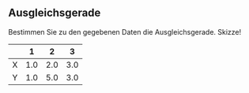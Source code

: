## Ausgleichsgerade

Bestimmen Sie zu den gegebenen Daten die Ausgleichsgerade. Skizze!

|     | 1   | 2   | 3   |
|-----|-----|-----|-----|
| X   | 1.0 | 2.0 | 3.0 |
| Y   | 1.0 | 5.0 | 3.0 |
